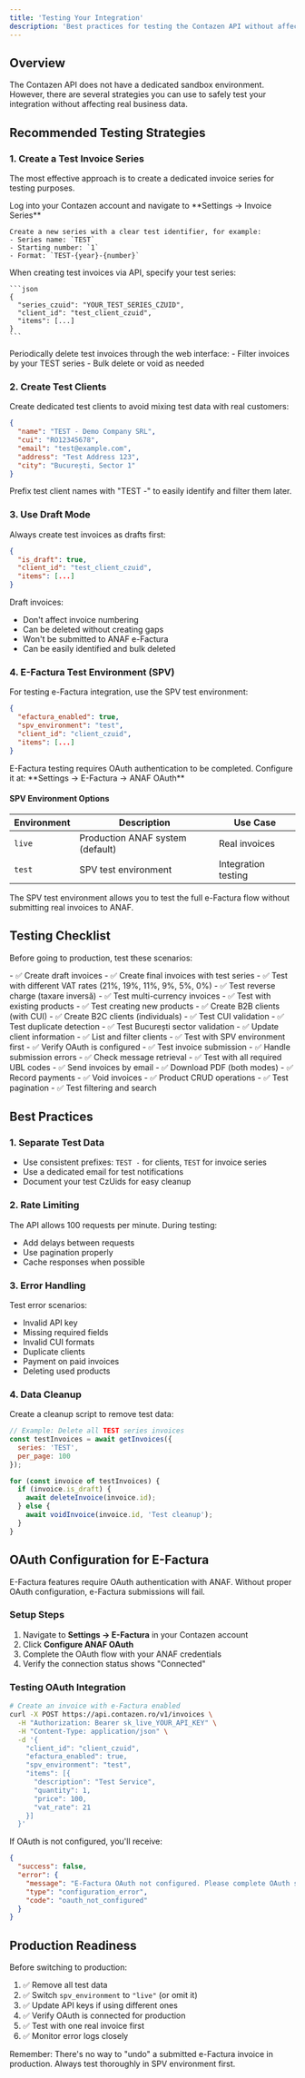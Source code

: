 ```yaml
---
title: 'Testing Your Integration'
description: 'Best practices for testing the Contazen API without affecting production data'
---
```


## Overview

The Contazen API does not have a dedicated sandbox environment. However, there are several strategies you can use to safely test your integration without affecting real business data.

## Recommended Testing Strategies

### 1. Create a Test Invoice Series

The most effective approach is to create a dedicated invoice series for testing purposes.

<Steps>
  <Step title="Create Test Series">
    Log into your Contazen account and navigate to **Settings → Invoice Series**
    
    Create a new series with a clear test identifier, for example:
    - Series name: `TEST`
    - Starting number: `1`
    - Format: `TEST-{year}-{number}`
  </Step>
  
  <Step title="Use Test Series in API">
    When creating test invoices via API, specify your test series:
    
    ```json
    {
      "series_czuid": "YOUR_TEST_SERIES_CZUID",
      "client_id": "test_client_czuid",
      "items": [...]
    }
    ```
  </Step>
  
  <Step title="Clean Up Test Data">
    Periodically delete test invoices through the web interface:
    - Filter invoices by your TEST series
    - Bulk delete or void as needed
  </Step>
</Steps>

### 2. Create Test Clients

Create dedicated test clients to avoid mixing test data with real customers:

```json
{
  "name": "TEST - Demo Company SRL",
  "cui": "RO12345678",
  "email": "test@example.com",
  "address": "Test Address 123",
  "city": "București, Sector 1"
}
```

<Tip>
  Prefix test client names with "TEST -" to easily identify and filter them later.
</Tip>

### 3. Use Draft Mode

Always create test invoices as drafts first:

```json
{
  "is_draft": true,
  "client_id": "test_client_czuid",
  "items": [...]
}
```

Draft invoices:
- Don't affect invoice numbering
- Can be deleted without creating gaps
- Won't be submitted to ANAF e-Factura
- Can be easily identified and bulk deleted

### 4. E-Factura Test Environment (SPV)

For testing e-Factura integration, use the SPV test environment:

```json
{
  "efactura_enabled": true,
  "spv_environment": "test",
  "client_id": "client_czuid",
  "items": [...]
}
```

<Warning>
  E-Factura testing requires OAuth authentication to be completed. Configure it at:
  **Settings → E-Factura → ANAF OAuth**
</Warning>

#### SPV Environment Options

| Environment | Description | Use Case |
|-------------|-------------|----------|
| `live` | Production ANAF system (default) | Real invoices |
| `test` | SPV test environment | Integration testing |

<Note>
  The SPV test environment allows you to test the full e-Factura flow without submitting real invoices to ANAF.
</Note>

## Testing Checklist

Before going to production, test these scenarios:

<Tabs>
  <Tab title="Invoice Creation">
    - ✅ Create draft invoices
    - ✅ Create final invoices with test series
    - ✅ Test with different VAT rates (21%, 19%, 11%, 9%, 5%, 0%)
    - ✅ Test reverse charge (taxare inversă)
    - ✅ Test multi-currency invoices
    - ✅ Test with existing products
    - ✅ Test creating new products
  </Tab>
  
  <Tab title="Client Management">
    - ✅ Create B2B clients (with CUI)
    - ✅ Create B2C clients (individuals)
    - ✅ Test CUI validation
    - ✅ Test duplicate detection
    - ✅ Test București sector validation
    - ✅ Update client information
    - ✅ List and filter clients
  </Tab>
  
  <Tab title="E-Factura">
    - ✅ Test with SPV environment first
    - ✅ Verify OAuth is configured
    - ✅ Test invoice submission
    - ✅ Handle submission errors
    - ✅ Check message retrieval
    - ✅ Test with all required UBL codes
  </Tab>
  
  <Tab title="Other Operations">
    - ✅ Send invoices by email
    - ✅ Download PDF (both modes)
    - ✅ Record payments
    - ✅ Void invoices
    - ✅ Product CRUD operations
    - ✅ Test pagination
    - ✅ Test filtering and search
  </Tab>
</Tabs>

## Best Practices

### 1. Separate Test Data

- Use consistent prefixes: `TEST -` for clients, `TEST` for invoice series
- Use a dedicated email for test notifications
- Document your test CzUids for easy cleanup

### 2. Rate Limiting

The API allows 100 requests per minute. During testing:
- Add delays between requests
- Use pagination properly
- Cache responses when possible

### 3. Error Handling

Test error scenarios:
- Invalid API key
- Missing required fields
- Invalid CUI formats
- Duplicate clients
- Payment on paid invoices
- Deleting used products

### 4. Data Cleanup

Create a cleanup script to remove test data:

```javascript
// Example: Delete all TEST series invoices
const testInvoices = await getInvoices({ 
  series: 'TEST',
  per_page: 100 
});

for (const invoice of testInvoices) {
  if (invoice.is_draft) {
    await deleteInvoice(invoice.id);
  } else {
    await voidInvoice(invoice.id, 'Test cleanup');
  }
}
```

## OAuth Configuration for E-Factura

<Warning>
  E-Factura features require OAuth authentication with ANAF. Without proper OAuth configuration, e-Factura submissions will fail.
</Warning>

### Setup Steps

1. Navigate to **Settings → E-Factura** in your Contazen account
2. Click **Configure ANAF OAuth**
3. Complete the OAuth flow with your ANAF credentials
4. Verify the connection status shows "Connected"

### Testing OAuth Integration

```bash
# Create an invoice with e-Factura enabled
curl -X POST https://api.contazen.ro/v1/invoices \
  -H "Authorization: Bearer sk_live_YOUR_API_KEY" \
  -H "Content-Type: application/json" \
  -d '{
    "client_id": "client_czuid",
    "efactura_enabled": true,
    "spv_environment": "test",
    "items": [{
      "description": "Test Service",
      "quantity": 1,
      "price": 100,
      "vat_rate": 21
    }]
  }'
```

If OAuth is not configured, you'll receive:

```json
{
  "success": false,
  "error": {
    "message": "E-Factura OAuth not configured. Please complete OAuth setup at /firm/index/efactura",
    "type": "configuration_error",
    "code": "oauth_not_configured"
  }
}
```

## Production Readiness

Before switching to production:

1. ✅ Remove all test data
2. ✅ Switch `spv_environment` to `"live"` (or omit it)
3. ✅ Update API keys if using different ones
4. ✅ Verify OAuth is connected for production
5. ✅ Test with one real invoice first
6. ✅ Monitor error logs closely

<Note>
  Remember: There's no way to "undo" a submitted e-Factura invoice in production. Always test thoroughly in SPV environment first.
</Note>